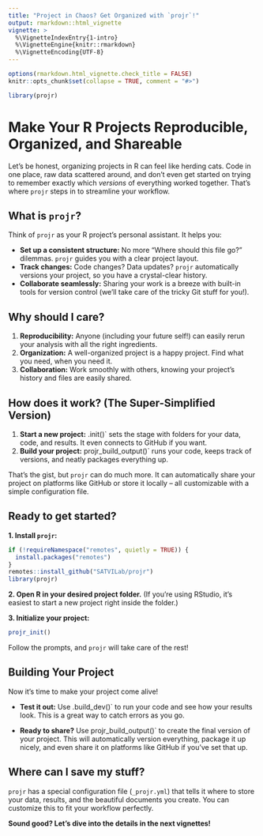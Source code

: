 ```yaml
---
title: "Project in Chaos? Get Organized with `projr`!"
output: rmarkdown::html_vignette
vignette: >
  %\VignetteIndexEntry{1-intro}
  %\VignetteEngine{knitr::rmarkdown}
  %\VignetteEncoding{UTF-8}
---
```


```r
options(rmarkdown.html_vignette.check_title = FALSE)
knitr::opts_chunk$set(collapse = TRUE, comment = "#>")
```

```r
library(projr)
```

# Make Your R Projects Reproducible, Organized, and Shareable 

Let's be honest, organizing projects in R can feel like herding cats.  Code in one place, raw data scattered around, and don't even get started on trying to remember exactly which *versions* of everything worked together. That's where `projr` steps in to streamline your workflow.

## What is `projr`?

Think of `projr` as your R project's personal assistant. It helps you:

* **Set up a consistent structure:** No more "Where should this file go?" dilemmas. `projr` guides you with a clear project layout.
* **Track changes:** Code changes? Data updates? `projr` automatically versions your project, so you have a crystal-clear history.
* **Collaborate seamlessly:** Sharing your work is a breeze with built-in tools for version control (we'll take care of the tricky Git stuff for you!).

## Why should I care?

1. **Reproducibility:** Anyone (including your future self!) can easily rerun your analysis with all the right ingredients.
2. **Organization:**  A well-organized project is a happy project.  Find what you need, when you need it.
3. **Collaboration:** Work smoothly with others, knowing your project's history and files are easily shared.

## How does it work? (The Super-Simplified Version)

1. **Start a new project:** .init()` sets the stage with folders for your data, code, and results. It even connects to GitHub if you want.
2. **Build your project:** projr_build_output()` runs your code, keeps track of versions, and neatly packages everything up.

That's the gist, but `projr` can do much more. It can automatically share your project on platforms like GitHub or store it locally – all customizable with a simple configuration file.

## Ready to get started? 

**1. Install `projr`:**

```r
if (!requireNamespace("remotes", quietly = TRUE)) {
  install.packages("remotes")
}
remotes::install_github("SATVILab/projr")
library(projr)
```

**2.  Open R in your desired project folder.**  (If you're using RStudio, it's easiest to start a new project right inside the folder.)

**3. Initialize your project:**

```r
projr_init() 
```

Follow the prompts, and `projr` will take care of the rest!

## Building Your Project

Now it's time to make your project come alive!

* **Test it out:** Use .build_dev()` to run your code and see how your results look. This is a great way to catch errors as you go.

* **Ready to share?** Use projr_build_output()` to create the final version of your project. This will automatically version everything, package it up nicely, and even share it on platforms like GitHub if you've set that up.

## Where can I save my stuff?

`projr` has a special configuration file (`_projr.yml`) that tells it where to store your data, results, and the beautiful documents you create.  You can customize this to fit your workflow perfectly.  

**Sound good? Let's dive into the details in the next vignettes!** 
